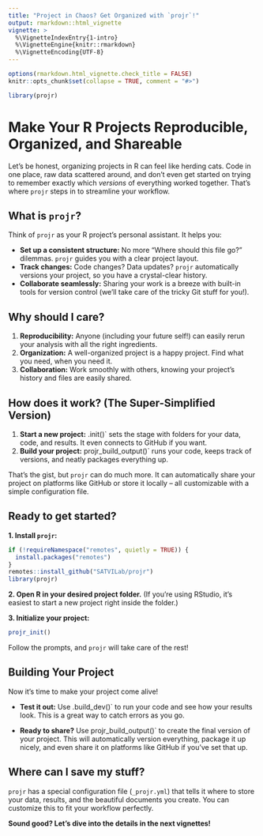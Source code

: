 ```yaml
---
title: "Project in Chaos? Get Organized with `projr`!"
output: rmarkdown::html_vignette
vignette: >
  %\VignetteIndexEntry{1-intro}
  %\VignetteEngine{knitr::rmarkdown}
  %\VignetteEncoding{UTF-8}
---
```


```r
options(rmarkdown.html_vignette.check_title = FALSE)
knitr::opts_chunk$set(collapse = TRUE, comment = "#>")
```

```r
library(projr)
```

# Make Your R Projects Reproducible, Organized, and Shareable 

Let's be honest, organizing projects in R can feel like herding cats.  Code in one place, raw data scattered around, and don't even get started on trying to remember exactly which *versions* of everything worked together. That's where `projr` steps in to streamline your workflow.

## What is `projr`?

Think of `projr` as your R project's personal assistant. It helps you:

* **Set up a consistent structure:** No more "Where should this file go?" dilemmas. `projr` guides you with a clear project layout.
* **Track changes:** Code changes? Data updates? `projr` automatically versions your project, so you have a crystal-clear history.
* **Collaborate seamlessly:** Sharing your work is a breeze with built-in tools for version control (we'll take care of the tricky Git stuff for you!).

## Why should I care?

1. **Reproducibility:** Anyone (including your future self!) can easily rerun your analysis with all the right ingredients.
2. **Organization:**  A well-organized project is a happy project.  Find what you need, when you need it.
3. **Collaboration:** Work smoothly with others, knowing your project's history and files are easily shared.

## How does it work? (The Super-Simplified Version)

1. **Start a new project:** .init()` sets the stage with folders for your data, code, and results. It even connects to GitHub if you want.
2. **Build your project:** projr_build_output()` runs your code, keeps track of versions, and neatly packages everything up.

That's the gist, but `projr` can do much more. It can automatically share your project on platforms like GitHub or store it locally – all customizable with a simple configuration file.

## Ready to get started? 

**1. Install `projr`:**

```r
if (!requireNamespace("remotes", quietly = TRUE)) {
  install.packages("remotes")
}
remotes::install_github("SATVILab/projr")
library(projr)
```

**2.  Open R in your desired project folder.**  (If you're using RStudio, it's easiest to start a new project right inside the folder.)

**3. Initialize your project:**

```r
projr_init() 
```

Follow the prompts, and `projr` will take care of the rest!

## Building Your Project

Now it's time to make your project come alive!

* **Test it out:** Use .build_dev()` to run your code and see how your results look. This is a great way to catch errors as you go.

* **Ready to share?** Use projr_build_output()` to create the final version of your project. This will automatically version everything, package it up nicely, and even share it on platforms like GitHub if you've set that up.

## Where can I save my stuff?

`projr` has a special configuration file (`_projr.yml`) that tells it where to store your data, results, and the beautiful documents you create.  You can customize this to fit your workflow perfectly.  

**Sound good? Let's dive into the details in the next vignettes!** 
